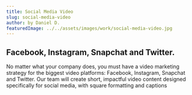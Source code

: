 ```yaml
---
title: Social Media Video
slug: social-media-video
author: by Daniel D.
featuredImage: ../../assets/images/work/social-media-video.jpg
---
```


## Facebook, Instagram, Snapchat and Twitter.
No matter what your company does, you must have a video marketing strategy for the biggest 
video platforms: Facebook, Instagram, Snapchat and Twitter. Our team will create short, 
impactful video content designed specifically for social media, with square formatting and captions